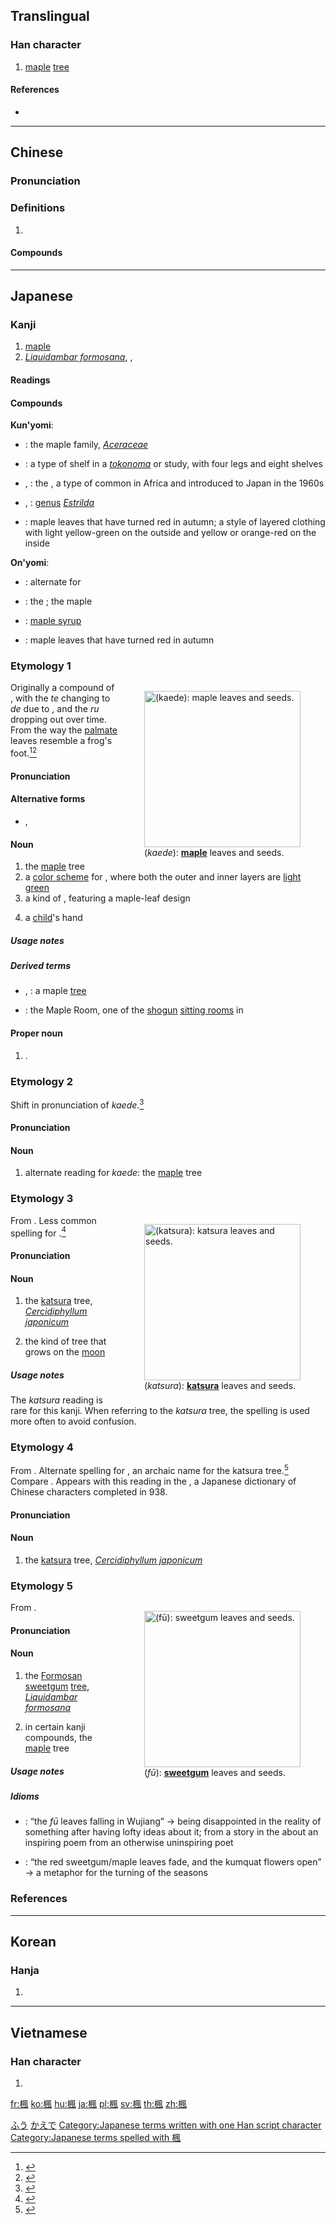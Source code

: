 {{also|枫}}
==Translingual==

===Han character===
{{Han char|rn=75|rad=木|as=09|sn=13|four=47910|canj=DHNI|ids=⿰木風}}

# [[maple]] [[tree]]

====References====
* {{Han ref|kx=0539.080|dkj=15126|dj=0926.210|hdz=21253.080|uh=6953|ud=26963|bh=B7AC|bd=47020}}

----

==Chinese==
{{zh-forms|s=枫}}

===Pronunciation===
{{zh-pron
|m=fēng
|c=fung1
|h=pfs=pûng
|mn=png
|mc=y
|oc=y
|cat=
}}

===Definitions===
{{zh-hanzi}}

# {{rfdef|zh}}

====Compounds====
{{zh-der|三角楓|丹楓|元寶楓|八角楓科|廉錦楓|椏楓|楓丹白露|楓宸|楓梨|楓樹|楓橋|楓橋夜泊|楓糖|楓香|青楓}}

----

==Japanese==

===Kanji===
{{ja-kanji|grade=|rs=木09}}

# [[maple]]
# ''[[Liquidambar formosana]]'', {{vern|Chinese sweetgum tree|pedia=1}}, {{vern|Formosan sweetgum tree|pedia=1}}

====Readings====
{{ja-readings
|goon=[[ふう]] (fū)
|kanon=[[ほう]] (hō)
|kun=[[かえで]] (kaede), [[かいで]] (kaide), [[かつら]] (katsura), [[おかつら]] (okatsura)
}}

====Compounds====
{{der-top|Compounds}}
'''Kun'yomi''':
* {{ja-r|楓科|かえでか}}: the maple family, ''[[Aceraceae]]''
* {{ja-r|楓棚|かえでだな}}: a type of shelf in a ''[[tokonoma]]'' or study, with four legs and eight shelves
* {{ja-r|楓鳥|かえでちょう}}, {{ja-r|カエデチョウ|かえでちょう}}: the {{vern|black-rumped waxbill|pedia=1}}, a type of {{vern|estrildid finch|pedia=1}} common in Africa and introduced to Japan in the 1960s
* {{ja-r|楓鳥科|かえでちょうか}}, {{l|ja|カエデチョウ科|かえでちょうか}}: [[genus]] ''[[Estrilda]]''
* {{ja-r|楓紅葉|かえで もみじ}}: maple leaves that have turned red in autumn; a style of layered clothing with light yellow-green on the outside and yellow or orange-red on the inside
'''On'yomi''':
* {{ja-r|楓蚕|ふうさん}}: alternate for {{m|ja|天蚕蛾|tr=tegusuga||Japanese silkworm moth, {{taxlink|Antheraea yamamai|species|noshow=1}}}}
* {{ja-r|風樹|ふうじゅ}}: the {{vern|Formosan gum tree|pedia=1}}; the maple
* {{ja-r|楓糖|ふうとう}}: [[maple syrup]]
* {{ja-r|楓葉|ふうよう}}: maple leaves that have turned red in autumn
{{der-bottom}}

===Etymology 1===
<div style="float:right;">
{{wikipedia|lang=ja|カエデ}}
{{wikipedia|Maple}}
[[File:Acer_palmatum_002.JPG|thumb|250px|{{lang|ja|楓}} (''kaede''): '''[[maple]]''' leaves and seeds.]]
</div>
{{ja-kanjitab|yomi=k|かえで}}
Originally a compound of {{compound|lang=ja|sort=かえで|蛙|tr1=kaeru|t1=frog|手|tr2=te|t2=hand}}, with the ''te'' changing to ''de'' due to {{rendaku|かえで}}, and the ''ru'' dropping out over time. From the way the [[palmate]] leaves resemble a frog's foot.<ref name="KDJ">{{R:Kokugo Dai Jiten}}</ref><ref name="DJR">{{R:Daijirin}}</ref>

====Pronunciation====
{{ja-pron|yomi=k|かえで|acc=0|acc_ref=DJR}}

====Alternative forms====
* {{ja-l|槭}}, {{l|ja|槭樹}}

====Noun====
{{ja-noun|かえで|hhira=かへで}}

# the [[maple]] tree
# a [[color scheme]] for {{m|ja|襲|tr=kasane|lit=layering||layered kimono}}, where both the outer and inner layers are [[light green]]
# a kind of {{m|ja|家紋|tr=kamon||family crest}}, featuring a maple-leaf design
# {{lb|ja|sort=かえで|term of endearment}} a [[child]]'s hand {{qualifier|from the resemblance in shape between a hand with [[splayed]] fingers and a maple leaf}}

=====Usage notes=====
{{U:ja:biology|カエデ}}

=====Derived terms=====
{{der-top}}
* {{ja-r|楓の木|かえで の き}}, {{ja-r|楓の樹|かえで の き}}: a maple [[tree]]
* {{ja-r|楓の間|^かえで の ^ま}}: the Maple Room, one of the [[shogun]] [[sitting room]]s in {{w|Edo Castle}}
{{der-bottom}}

====Proper noun====
{{ja-pos|proper|かえで}}

# {{given name|female|lang=ja|sort=かえで}}.

===Etymology 2===
{{ja-kanjitab|yomi=k|かいで}}
Shift in pronunciation of ''kaede''.<ref name="KDJ">{{R:Kokugo Dai Jiten}}</ref>

====Pronunciation====
{{ja-pron|yomi=k|かいで}}

====Noun====
{{ja-noun|かいで}}

# {{lb|ja|sort=かいで|uncommon}} alternate reading for ''kaede'': the [[maple]] tree

===Etymology 3===
<div style="float:right;">
{{wikipedia|lang=ja|カツラ (植物)}}
{{wikipedia|Cercidiphyllum japonicum}}
[[File:Cercidiphyllum_japonicum2.jpg|thumb|250px|{{lang|ja|楓}} (''katsura''): '''[[katsura]]''' leaves and seeds.]]
</div>
{{ja-kanjitab|yomi=k|かつら}}
From {{etyl|ojp|ja|sort=かつら}}. Less common spelling for {{m|ja|桂|tr=''katsura''}}.<ref name="KDJ">{{R:Kokugo Dai Jiten}}</ref>

====Pronunciation====
{{ja-pron|yomi=k|かつら|acc=0|acc_ref=DJR}}

====Noun====
{{ja-noun|かつら}}

# {{ja-def|桂}} the [[katsura]] tree, ''[[Cercidiphyllum japonicum]]''
# {{ja-def|桂}} {{lb|sort=かつら|Chinese mythology}} the kind of tree that grows on the [[moon]]

=====Usage notes=====
{{U:ja:biology|カツラ}}

The ''katsura'' reading is rare for this kanji. When referring to the ''katsura'' tree, the {{ja-l|桂}} spelling is used more often to avoid confusion.

===Etymology 4===
{{ja-kanjitab|yomi=k|おかつら}}
From {{etyl|ojp|ja|sort=おかつら}}. Alternate spelling for {{m|ja|男桂|tr=okatsura||male katsura}}, an archaic name for the katsura tree.<ref name="KDJ">{{R:Kokugo Dai Jiten}}</ref> Compare {{m|ja|女桂|tr=mekatsura||female katsura: the cinnamon tree}}. Appears with this reading in the {{m|ja|和名類聚抄|tr={{w|Wamyō Ruijushō}}}}, a Japanese dictionary of Chinese characters completed in 938.

====Pronunciation====
{{ja-pron|yomi=k|おかつら}}

====Noun====
{{ja-noun|おかつら|hhira=をかつら}} {{ja-altread|hira=おかづら|rom=okazura}}

# {{lb|ja|sort=おかつら|obsolete}} the [[katsura]] tree, ''[[Cercidiphyllum japonicum]]''

===Etymology 5===
<div style="float:right;">
{{wikipedia|lang=ja|フウ}}
{{wikipedia|Liquidambar formosana}}
[[File:Liquidambar_formosana_02.jpg|thumb|250px|{{lang|ja|楓}} (''fū''): '''[[sweetgum]]''' leaves and seeds.]]
</div>
{{ja-kanjitab|yomi=o|ふう}}
From {{etyl|ltc|ja|sort=ふう}} {{m|zh|楓|tr=biung}}.

====Pronunciation====
{{ja-pron|yomi=goon|ふう|acc=1|acc_ref=DJR}}

====Noun====
{{ja-noun|ふう}}

# {{ja-def|フウ}} the [[Formosan]] [[sweetgum]] [[tree]], ''[[Liquidambar formosana]]''
# in certain kanji compounds, the [[maple]] tree

=====Usage notes=====
{{U:ja:biology|フウ}}

=====Idioms=====
{{der-top|Idioms}}
* {{ja-r|楓呉江に落つ|ふう ^ごこう に おつ}}: “the ''fū'' leaves falling in Wujiang” → being disappointed in the reality of something after having lofty ideas about it; from a story in the ''{{w|New Book of Tang}}'' about an inspiring poem from an otherwise uninspiring poet
* {{ja-r|楓葉衰えて盧橘花開く|ふうよう おとろえて ろきつ はな ひらく}}: “the red sweetgum/maple leaves fade, and the kumquat flowers open” → a metaphor for the turning of the seasons
{{der-bottom}}

===References===
<references/>

[[Category:ja:Trees|ふう]]
[[Category:ja:Trees|かえで]]
[[Category:Japanese terms written with one Han script character]]
[[Category:Japanese terms spelled with 楓]]

----

==Korean==

===Hanja===
{{ko-hanja|hangeul=풍|eumhun=|rv=pung|mr=p'ung|y=phung}}

# {{defn|lang=ko|sort=木09}}

----

==Vietnamese==

===Han character===
{{vi-hantu|[[phong]]|rs=木09}}

# {{defn|lang=vi|sort=木09}}

[[fr:楓]]
[[ko:楓]]
[[hu:楓]]
[[ja:楓]]
[[pl:楓]]
[[sv:楓]]
[[th:楓]]
[[zh:楓]]